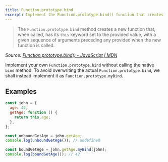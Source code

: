 ```yaml
---
title: Function.prototype.bind
excerpt: Implement the Function.prototype.bind() function that creates a new function with the `this` keyword set to a provided value
---
```


> The `Function.prototype.bind` method creates a new function that, when called, has its `this` keyword set to the provided value, with a given sequence of arguments preceding any provided when the new function is called.

_Source: [Function.prototype.bind() - JavaScript | MDN](https://developer.mozilla.org/en-US/docs/Web/JavaScript/Reference/Global_objects/Function/bind)_

Implement your own `Function.prototype.bind` without calling the native `bind` method. To avoid overwriting the actual `Function.prototype.bind`, we shall instead implement it as `Function.prototype.myBind`.

## Examples

```js
const john = {
  age: 42,
  getAge: function () {
    return this.age;
  },
};

const unboundGetAge = john.getAge;
console.log(unboundGetAge()); // undefined

const boundGetAge = john.getAge.myBind(john);
console.log(boundGetAge()); // 42
```
